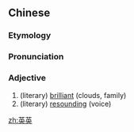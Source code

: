 ==Chinese==
{{zh-forms}}

===Etymology===
{{rfe|lang=zh}}

===Pronunciation===
{{zh-pron
|m=yīngyīng
|cat=a
}}

===Adjective===
{{zh-adj}}

# (literary) [[brilliant]] (clouds, family)
# (literary) [[resounding]] (voice)

[[zh:英英]]
